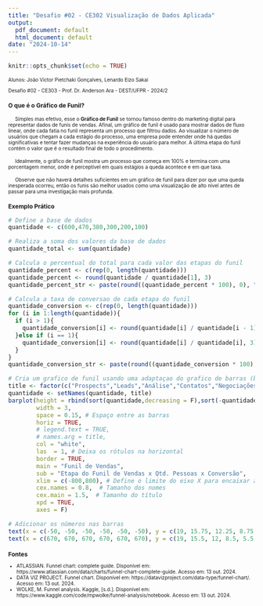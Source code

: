 ```yaml
---
title: "Desafio #02 - CE302 Visualização de Dados Aplicada"
output:
  pdf_document: default
  html_document: default
date: "2024-10-14"
---
```


```r
knitr::opts_chunk$set(echo = TRUE)
```

<style>
h1{font-size: 14}
h2{font-size: 12}
h3{font-size: 11}
</style>

<p>
::: {align="right" style="font-size: 10px;"}
Alunos: João Victor Pietchaki Gonçalves, Lenardo Eizo Sakai
:::
::: {align="right" style="font-size: 10px;"}
Desafio #02 - CE303 - Prof. Dr. Anderson Ara - DEST/UFPR - 2024/2
:::

## O que é o **Gráfico de Funil?**
<p>
::: {align="justify" style="font-size: 10px;"}
     Simples mas efetivo, esse o **Gráfico de Funil** se tornou famoso dentro do marketing digital para representar dados de funis de vendas. Afinal, um gráfico de funil é usado para mostrar dados de fluxo linear, onde cada fatia no funil representa um processo que filtrou dados. Ao visualizar o número de usuários que chegam a cada estágio do processo, uma empresa pode entender onde há quedas significativas e tentar fazer mudanças na experiência do usuário para melhor. A última etapa do funil contém o valor que é o resultado final de todo o procedimento.
::: 

<p>
::: {align="justify" style="font-size: 10px;"}
     Idealmente, o gráfico de funil mostra um processo que começa em 100% e termina com uma porcentagem menor, onde é perceptível em quais estágios a queda acontece e em que taxa.
::: 

<p>
::: {align="justify" style="font-size: 10px;"}
      Observe que não haverá detalhes suficientes em um gráfico de funil para dizer por que uma queda inesperada ocorreu, então os funis são melhor usados como uma visualização de alto nível antes de passar para uma investigação mais profunda.
::: 

## Exemplo Prático
```r
# Define a base de dados
quantidade <- c(600,470,380,300,200,100)

# Realiza a soma dos valores da base de dados
quantidade_total <- sum(quantidade)

# Calcula o percentual do total para cada valor das etapas do funil
quantidade_percent <- c(rep(0, length(quantidade)))
quantidade_percent <- round(quantidade / quantidade[1], 3)
quantidade_percent_str <- paste(round((quantidade_percent * 100), 0), "%") # transforma o vetor numérico em vetor de strings

# Calcula a taxa de conversao de cada etapa do funil
quantidade_conversion <- c(rep(0, length(quantidade)))
for (i in 1:length(quantidade)){
  if (i > 1){
    quantidade_conversion[i] <- round(quantidade[i] / quantidade[i - 1], 3)
  }else if (i == 1){
    quantidade_conversion[i] <- round(quantidade[i] / quantidade[i], 3)
  }
}
quantidade_conversion_str <- paste(round((quantidade_conversion * 100), 0), "%") # transforma o vetor numérico em vetor de strings

# Cria um grafico de funil usando uma adaptaçao do grafico de barras (barplot)
title <- factor(c("Prospects","Leads","Análise","Contatos","Negociações","Vendas"), ordered = F)
quantidade <- setNames(quantidade, title)
barplot(height = rbind(sort(quantidade,decreasing = F),sort(-quantidade*2,decreasing = T)),
        width = 3,
        space = 0.15, # Espaço entre as barras
        horiz = TRUE,
        # legend.text = TRUE,
        # names.arg = title,
        col = "white",
        las  = 1, # Deixa os rótulos na horizontal
        border = TRUE,
        main = "Funil de Vendas",
        sub = "Etapa do Funil de Vendas x Qtd. Pessoas x Conversão",
        xlim = c(-800,800), # Define o limite do eixo X para encaixar as barras
        cex.names = 0.8,  # Tamanho dos nomes
        cex.main = 1.5,  # Tamanho do título
        xpd = TRUE,
        axes = F)

# Adicionar os números nas barras
text(x = c(-50, -50, -50, -50, -50, -50), y = c(19, 15.75, 12.25, 8.75, 5.5, 2), labels = quantidade, pos = 4, col = "black", cex = 0.8)
text(x = c(670, 670, 670, 670, 670, 670), y = c(19, 15.5, 12, 8.5, 5.5, 2), labels = quantidade_conversion_str, pos = 4, col = "black", cex = 0.8)


```




## Fontes
::: {align="justify" style="font-size: 10px;"}
+ ATLASSIAN. Funnel chart: complete guide. Disponível em: https://www.atlassian.com/data/charts/funnel-chart-complete-guide. Acesso em: 13 out. 2024.
+ DATA VIZ PROJECT. Funnel chart. Disponível em: https://datavizproject.com/data-type/funnel-chart/. Acesso em: 13 out. 2024.
+ WOLKE, M. Funnel analysis. Kaggle, [s.d.]. Disponível em: https://www.kaggle.com/code/mpwolke/funnel-analysis/notebook. Acesso em: 13 out. 2024.
:::